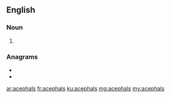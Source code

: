 ==English==

===Noun===
{{head|en|noun plural form}}

# {{plural of|acephal|lang=en}}

===Anagrams===
* {{l|en|acalephs}}
* {{l|en|halpaces}}

[[ar:acephals]]
[[fr:acephals]]
[[ku:acephals]]
[[mg:acephals]]
[[my:acephals]]